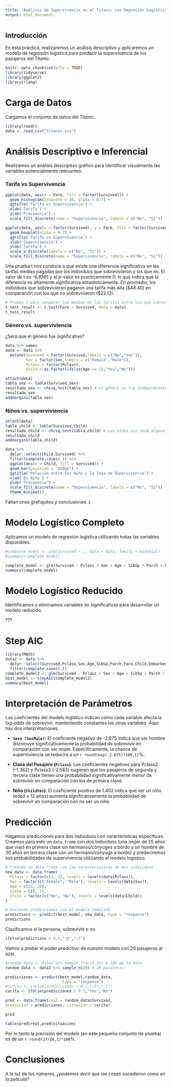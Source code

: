 ```yaml
---
title: "Análisis de Supervivencia en el Titanic con Regresión Logística"
output: html_document
---
```


## Introducción

En esta práctica, realizaremos un análisis descriptivo y aplicaremos un modelo de regresión logística para predecir la supervivencia de los pasajeros del Titanic.

```r
knitr::opts_chunk$set(echo = TRUE)
library(tidyverse)
library(ggplot2)
library(rlang)
```

# Carga de Datos

Cargamos el conjunto de datos del Titanic.

```r
library(readr)
data <- read_csv("titanic.csv")
```

# Análisis Descriptivo e Inferencial

Realizamos un análisis descriptivo gráfico para identificar visualmente las variables potencialmente relevantes.

### Tarifa vs Supervivencia

```r
ggplot(data, aes(x = Fare, fill = factor(Survived))) + 
  geom_histogram(binwidth = 10, alpha = 0.7) +
  ggtitle('Tarifa vs Supervivencia') +
  xlab('Tarifa') +
  ylab('Frecuencia') +
  scale_fill_discrete(name = "Supervivencia", labels = c("No", "Sí"))
```

```r
ggplot(data, aes(x = factor(Survived), y = Fare, fill = factor(Survived))) + 
  geom_boxplot(alpha = 0.7) +
  ggtitle('Tarifa vs Supervivencia') +
  xlab('Supervivencia') +
  ylab('Tarifa') +
  scale_x_discrete(labels = c("No", "Sí")) +
  scale_fill_discrete(name = "Supervivencia", labels = c("No", "Sí"))
```

Una prueba t nos conduce a que  existe una diferencia significativa en las tarifas medias pagadas por los individuos que sobrevivieron y los que no. El valor de t es -6.8391 y el p-valor es practicamente 0, lo que indica que la diferencia es altamente significativa estadísticamente. En promedio, los individuos que sobrevivieron pagaron una tarifa más alta (\$48.40) en comparación con los que no sobrevivieron (\$22.12).

```r
# Prueba t para comparar las medias de las tarifas entre los que sobrevivieron y los que no
t_test_result <- t.test(Fare ~ Survived, data = data)
t_test_result
```
### Género vs. superviviencia

¿Será que el género fue significativo?

```r
data %>% names
data <- data %>%
  mutate(Survived = factor(Survived,labels = c("No","Yes")),
         Sex = factor(Sex,labels = c("Female","Male")),
         Pclass = factor(Pclass),
         Child = as.factor(ifelse(Age <= 12,"Yes","No")))
```

```r
attach(data)
tabla_sex <- table(Survived,Sex)
resultado_sex <- chisq.test(tabla_sex) # el género no fue independiente de la tasa de supervivencia
resultado_sex
addmargins(tabla_sex)
```

### Niños vs. superviviencia

```r
attach(data)
tabla_child <- table(Survived,Child)
resultado_child <- chisq.test(tabla_child) # Los niños sin duda alguna tuvieron más chance de sobrevivir.
resultado_child
addmargins(tabla_child)
```

```r
data %>% 
  dplyr::select(Child,Survived) %>%
  filter(complete.cases(.)) %>%
  ggplot(aes(x = Child, fill = Survived)) + 
  geom_bar(position = "dodge") +
  ggtitle('Relación entre Ser Niño y la Tasa de Supervivencia') +
  xlab('Es Niño') +
  ylab('Frecuencia') +
  scale_fill_discrete(name = "Supervivencia", labels = c("No", "Sí")) +
  theme_minimal()

```

Faltan unos grafiquitos y conclusiones :)

# Modelo Logístico Completo

Aplicamos un modelo de regresión logística utilizando todas las variables disponibles.

```r
#complete_model <- glm(Survived ~ ., data = data, family = binomial)
#summary(complete_model)
```

```r
complete_model <- glm(Survived ~ Pclass + Sex + Age + SibSp + Parch + Fare + Child + Embarked, data = data, family = binomial)
summary(complete_model)
```

# Modelo Logístico Reducido

Identificamos y eliminamos variables no significativas para desarrollar un modelo reducido.

???

# Step AIC

```r
library(MASS)
data2 <- data %>% 
  dplyr::select(Survived,Pclass,Sex,Age,SibSp,Parch,Fare,Child,Embarked) %>% 
  filter(complete.cases(.))
complete_model2 <- glm(Survived ~ Pclass + Sex + Age + SibSp + Parch + Fare + Child + Embarked, data = data2, family = binomial)
best_model <- stepAIC(complete_model2)
summary(best_model)
```

# Interpretación de Parámetros

Los coeficientes del modelo logístico indican cómo cada variable afecta la log-odds de sobrevivir, manteniendo constantes las otras variables. Aquí hay dos interpretaciones:

- **`Sexo (SexMale)`:** El coeficiente negativo de -2.675 indica que ser hombre disminuye significativamente la probabilidad de sobrevivir en comparación con ser mujer. Específicamente, la chance de superviviencia se reducirá a un `r round(exp(-2.675)*100,1)`%.   

- **Clase del Pasajero (`Pclass`)**: Los coeficientes negativos para Pclass2 (-1.362) y Pclass3 (-2.583) sugieren que los pasajeros de segunda y tercera clase tienen una probabilidad significativamente menor de sobrevivir en comparación con los de primera clase.

- **Niño (`ChildYes`)**: El coeficiente positivo de 1.402 indica que ser un niño (edad ≤ 12 años) aumenta significativamente la probabilidad de sobrevivir en comparación con no ser un niño.

# Predicción

Hagamos predicciones para dos individuos con características específicas. Creamos para esto un `data.frame` con dos individuos (una mujer de 25 años que viajó en primera clase sin hermanos/cónyuges a bordo y un hombre de 30 años en tercera clase con un hermano/cónyuge a bordo) y predeciremos sus probabilidades de supervivencia utilizando el modelo logístico.

```r
# Creando un data frame con las características de dos individuos
new_data <- data.frame(
  Pclass = factor(c(1, 3), levels = levels(data$Pclass)),
  Sex = factor(c("Female", "Male"), levels = levels(data$Sex)),
  Age = c(25, 30),
  SibSp = c(0, 1),
  Child = factor(c("No", "No"), levels = levels(data$Child))
)

# Haciendo predicciones con el modelo reducido
predictions <- predict(best_model, new_data, type = "response")
predictions
```

Clasificamos si la persona, sobrevivió o no.
```r
ifelse(predictions > 0.5,":D",":(")
```

Vamos a probar el poder predictivo de nuestro modelo con 20 pasajeros al azar.

```r
#random_data <- data2 %>% sample_frac(0.10) # 10% de la data
random_data <- data2 %>% sample_n(20) # 20 pasajeros

predicciones <- predict(best_model,random_data,
                         type = "response")
#carita <- ifelse(predicciones > 0.5,":D",":(")
carita <- ifelse(predicciones > 0.5,"Yes","No")

pred <- data.frame(real = random_data$Survived,
prediccion = predicciones, situacion = carita)

pred

table(pred$real,pred$situacion)
```

Por lo tanto la precisión del modelo (en este pequeño conjunto de prueba) es de un `r round(17/20,1)*100`%.

# Conclusiones

A la luz de los números, *¿podemos decir que las cosas sucedieron como en la película?*
